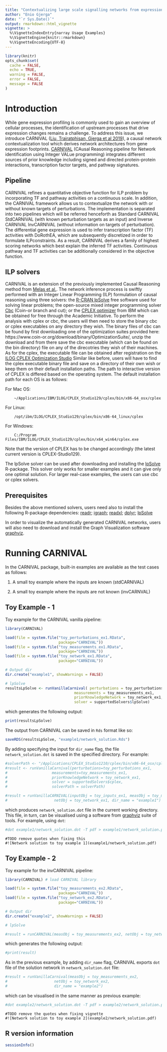 ```yaml
---
title: "Contextualizing large scale signalling networks from expression footprints with CARNIVAL"
author: "Enio Gjerga"
date: "`r Sys.Date()`"
output: rmarkdown::html_vignette
vignette: >
  %\VignetteIndexEntry{narray Usage Examples}
  %\VignetteEngine{knitr::rmarkdown}
  %\VignetteEncoding{UTF-8}
---
```


```r
library(knitr)
opts_chunk$set(
  cache = FALSE,
  echo = TRUE,
  warning = FALSE,
  error = FALSE,
  message = FALSE
)
```

Introduction
============
While gene expression profiling is commonly used to gain an overview of cellular
processes, the identification of upstream processes that drive expression 
changes remains a challenge. To address this issue, we introduce 
CARNIVAL ([Liu, Trairatphisan, Gjerga et al 2019](https://www.nature.com/articles/s41540-019-0118-z)), 
a causal network contextualization tool which derives network architectures from
gene expression footprints. [CARNIVAL](https://saezlab.github.io/CARNIVAL/) 
(CAusal Reasoning pipeline for Network identification using Integer VALue 
programming) integrates different sources of prior knowledge including signed 
and directed protein-protein interactions, transcription factor targets, and 
pathway signatures.

Pipeline
--------
CARNIVAL refines a quantitative objective function for ILP problem by 
incorporating TF and pathway activities on a continuous scale. In addition, the 
CARNIVAL framework allows us to contextualize the network with or without known 
targets of perturbations. The implementation is separated into two pipelines 
which will be referred henceforth as Standard CARNIVAL StdCARNIVAL (with 
known perturbation targets as an input) and Inverse CARNIVAL InvCARNIVAL 
(without information on targets of perturbation). The differential gene 
expression is used to infer transcription factor (TF) activities with DoRothEA, 
which are subsequently discretized in order to formulate ILPconstraints. As a 
result, CARNIVAL derives a family of highest scoring networks which best explain
the inferred TF activities. Continuous pathway and TF activities can be 
additionally considered in the objective function.

ILP solvers
-----------
CARNIVAL is an extension of the previously implemented Causal Reasoning 
method from [Melas et al.](https://pubs.rsc.org/en/content/articlelanding/2015/ib/c4ib00294f#!divAbstract).
The network inference process is swiftly performed with an Integer Linear 
Programming (ILP) formulation of causal reasoning using three solvers: the 
[R-CRAN lpSolve](https://cran.r-project.org/web/packages/lpSolve/index.html) 
free software used for solving linear problems; the open-source mixed integer 
programming solver [Cbc](https://projects.coin-or.org/Cbc) (Coin-or branch and 
cut); or the [CPLEX optimizer](https://www.ibm.com/analytics/cplex-optimizer) 
from IBM which can be obtained for free through the Academic Initiative. To 
perform the analysis with cplex or cbc, the users will then need to store the 
binary cbc or cplex executables on any  directory they wish. The binary files of
cbc can be found by first downloading one of the optimization suites
provided here: https://www.coin-or.org/download/binary/OptimizationSuite/,
unzip the download and from there save the cbc executable (which can be
found on the bin directory) file on any of the direcotries they wish of
their machines. As for the cplex, the executable file can be obtained
after registration on the [ILOG CPLEX Optimization Studio]({https://my15.digitalexperience.ibm.com/b73a5759-c6a6-4033-ab6b-d9d4f9a6d65b/dxsites/151914d1-03d2-48fe-97d9-d21166848e65/technology/data-science)
Similar like before, users will have to find the cplex executable binary 
file and save on a directory of their own wish or keep them on their default 
installation paths. The path to interactive version of CPLEX is differed 
based on the operating system. The default installation path for each OS is as 
follows:

For Mac OS:
```
    ~/Applications/IBM/ILOG/CPLEX_Studio129/cplex/bin/x86-64_osx/cplex
```

For Linux:
```
    /opt/ibm/ILOG/CPLEX_Studio129/cplex/bin/x86-64_linux/cplex
```

For Windows:
```
    C:/Program Files/IBM/ILOG/CPLEX_Studio129/cplex/bin/x64_win64/cplex.exe
```

Note that the version of CPLEX has to be changed accordingly (the latest
current version is CPLEX-Studio129).

The  lpSolve solver can be used after downloading and installing the
[lpSolve](https://cran.r-project.org/web/packages/lpSolve/index.html) R-package.
This solver only works for smaller examples and it can give only one optimal 
solution. For larger real-case examples, the users can use cbc or cplex solvers.

Prerequisites
-------------
Besides the above mentioned solvers, users need also to install the following 
R-package dependencies: [readr](https://cran.r-project.org/web/packages/readr/index.html);
[igraph](https://igraph.org/r/); [readxl](https://readxl.tidyverse.org/); 
[dplyr](https://www.rdocumentation.org/packages/dplyr/versions/0.7.8);
[lpSolve](https://cran.r-project.org/web/packages/lpSolve/index.html)

In order to visualize the automatically generated CARNIVAL networks, 
users will also need to download and install the Graph Visualization software 
[graphviz](https://www.graphviz.org/).

Running CARNIVAL
================
In the CARNIVAL package, built-in examples are available as the test cases as 
follows:

1. A small toy example where the inputs are known (stdCARNIVAL)

2. A small toy example where the inputs are not known (invCARNVAL)

Toy Example - 1
---------------
Toy example for the CARNIVAL vanilla pipeline:

```r
library(CARNIVAL) 

load(file = system.file("toy_perturbations_ex1.RData",
                        package="CARNIVAL"))
load(file = system.file("toy_measurements_ex1.RData",
                        package="CARNIVAL"))
load(file = system.file("toy_network_ex1.RData",
                        package="CARNIVAL"))

# Output dir
dir.create("example1", showWarnings = FALSE)

# lpSolve
resultsLpSolve <- runVanillaCarnival( perturbations = toy_perturbations_ex1, 
                               measurements = toy_measurements_ex1,
                               priorKnowledgeNetwork = toy_network_ex1, 
                               solver = supportedSolvers$lpSolve)
```
which generates the following output:
```r
print(resultsLpSolve)
```
The output from CARNIVAL can be saved in `Rds` format like so:
```r
saveRDS(resultsLpSolve, "example1/network_solution.Rds")
```

By adding specifying the input for `dir_name` flag, the file 
`network_solution.dot` is saved in the specified directory. 
For example:
```r
#solverPath <- "/Applications/CPLEX_Studio1210/cplex/bin/x86-64_osx/cplex"
#result <- runVanillaCarnival(perturbations=toy_perturbations_ex1, 
#                    measurements=toy_measurements_ex1,
#                    priorKnowledgeNetwork = toy_network_ex1,
#                    solver = supportedSolvers$cplex, 
#                    solverPath = solverPath)

#result = runVanillaCARNIVAL(inputObj = toy_inputs_ex1, measObj = toy_measurements_ex1,
#                     netObj = toy_network_ex1, dir_name = "example1")
```
which produces `network_solution.dot` file in the current working directory. 
This file, in turn, can be visualised using a software from 
[graphviz](https://graphviz.org) suite of tools. For example, using `dot`:
```bash
#dot example1/network_solution.dot -T pdf > example1/network_solution.pdf
```

```
#TODO remove quotes when fixing this
#![Network solution to toy example 1](example1/network_solution.pdf)
```

Toy Example - 2
---------------
Toy example for the invCARNIVAL pipeline:

```r
library(CARNIVAL) # load CARNIVAL library

load(file = system.file("toy_measurements_ex2.RData",
                        package="CARNIVAL"))
load(file = system.file("toy_network_ex2.RData",
                        package="CARNIVAL"))

# Output dir
dir.create("example2", showWarnings = FALSE)

# lpSolve

#result = runCARNIVAL(measObj = toy_measurements_ex2, netObj = toy_network_ex2)
```
which generates the following output:
```r
#print(result)
```
As in the previous example, by adding `dir_name` flag, CARNIVAL exports `dot` 
file of the solution network in `network_solution.dot` file:
```r

#result = runVanillaCarnival(measObj = toy_measurements_ex2, 
#                     netObj = toy_network_ex2, 
#                     dir_name = "example2")
```
which can be visualised in the same manner as previous example:
```bash
#dot example2/network_solution.dot -T pdf > example2/network_solution.pdf
```

```
#TODO remove the quotes when fixing vignette
#![Network solution to toy example 2](example2/network_solution.pdf)
```

R version information
---------------------

```r
sessionInfo()
```
